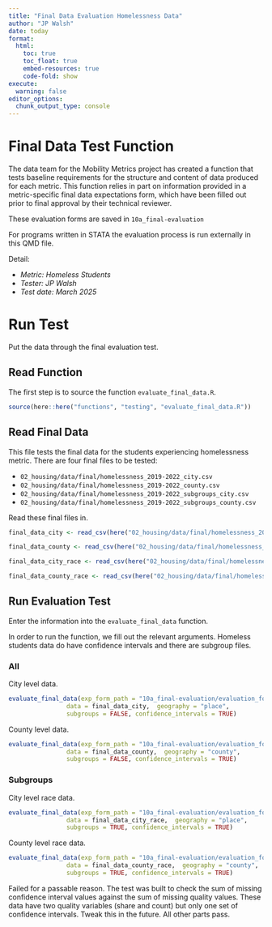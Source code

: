```yaml
---
title: "Final Data Evaluation Homelessness Data"
author: "JP Walsh"
date: today
format:
  html:
    toc: true
    toc_float: true
    embed-resources: true
    code-fold: show
execute: 
  warning: false
editor_options: 
  chunk_output_type: console
---
```


# Final Data Test Function

The data team for the Mobility Metrics project has created a function that tests baseline requirements for the structure and content of data produced for each metric. This function relies in part on information provided in a metric-specific final data expectations form, which have been filled out prior to final approval by their technical reviewer. 

These evaluation forms are saved in `10a_final-evaluation`

For programs written in STATA the evaluation process is run externally in this QMD file. 

Detail:

 - *Metric: Homeless Students* 
 - *Tester: JP Walsh*
 - *Test date: March 2025*

# Run Test

Put the data through the final evaluation test.

## Read Function

The first step is to source the function `evaluate_final_data.R`. 

```r
source(here::here("functions", "testing", "evaluate_final_data.R"))
```


## Read Final Data

This file tests the final data for the students experiencing homelessness metric. There are four final files to be tested:

 - `02_housing/data/final/homelessness_2019-2022_city.csv`
 - `02_housing/data/final/homelessness_2019-2022_county.csv`
 - `02_housing/data/final/homelessness_2019-2022_subgroups_city.csv`
 - `02_housing/data/final/homelessness_2019-2022_subgroups_county.csv`

Read these final files in.

```r
final_data_city <- read_csv(here("02_housing/data/final/homelessness_2019-2022_city.csv"), show_col_types = FALSE)

final_data_county <- read_csv(here("02_housing/data/final/homelessness_2019-2022_county.csv"), show_col_types = FALSE)

final_data_city_race <- read_csv(here("02_housing/data/final/homelessness_2019-2022_subgroups_city.csv"), show_col_types = FALSE)

final_data_county_race <- read_csv(here("02_housing/data/final/homelessness_2019-2022_subgroups_county.csv"), show_col_types = FALSE)

```


## Run Evaluation Test

Enter the information into the `evaluate_final_data` function. 

In order to run the function, we fill out the relevant arguments. Homeless students data do have confidence intervals and there are subgroup files.

### All

City level data.
```r
evaluate_final_data(exp_form_path = "10a_final-evaluation/evaluation_form_homeless_student_place.csv",
                data = final_data_city,  geography = "place",
                subgroups = FALSE, confidence_intervals = TRUE)
```

County level data.
```r
evaluate_final_data(exp_form_path = "10a_final-evaluation/evaluation_form_homeless_student_county.csv",
                data = final_data_county,  geography = "county",
                subgroups = FALSE, confidence_intervals = TRUE)

```

### Subgroups

City level race data.
```r
evaluate_final_data(exp_form_path = "10a_final-evaluation/evaluation_form_homeless_student_race_eth_place.csv",
                data = final_data_city_race,  geography = "place",
                subgroups = TRUE, confidence_intervals = TRUE)
```

County level race data.
```r
evaluate_final_data(exp_form_path = "10a_final-evaluation/evaluation_form_homeless_student_race_eth_county.csv",
                data = final_data_county_race,  geography = "county",
                subgroups = TRUE, confidence_intervals = TRUE)

```


Failed for a passable reason. The test was built to check the sum of missing confidence interval values against the sum of missing quality values. These data have two quality variables (share and count) but only one set of confidence intervals. Tweak this in the future. All other parts pass.
